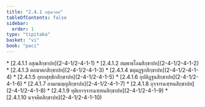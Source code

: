 ```yaml
---
title: "2.4.1 ลสุณวคฺค"
tableOfContents: false
sidebar:
  order: 1
type: "tipitaka"
basket: "vi"
book: "paci"
---
```



<DynamicBreadcrumb />



<TableOfContents book="paci" section="2.4.1">
* [2.4.1.1 ลสุณสิกฺขาปท](2-4-1/2-4-1-1)
* [2.4.1.2 สมฺพาธโลมสิกฺขาปท](2-4-1/2-4-1-2)
* [2.4.1.3 ตลฆาตกสิกฺขาปท](2-4-1/2-4-1-3)
* [2.4.1.4 ชตุมฏฺฐกสิกฺขาปท](2-4-1/2-4-1-4)
* [2.4.1.5 อุทกสุทฺธิกสิกฺขาปท](2-4-1/2-4-1-5)
* [2.4.1.6 อุปติฏฺฐนสิกฺขาปท](2-4-1/2-4-1-6)
* [2.4.1.7 อามกธญฺญสิกฺขาปท](2-4-1/2-4-1-7)
* [2.4.1.8 อุจฺจารฉฑฺฑนสิกฺขาปท](2-4-1/2-4-1-8)
* [2.4.1.9 ทุติเยาจฺจารฉฑฺฑนสิกฺขาปท](2-4-1/2-4-1-9)
* [2.4.1.10 นจฺจคีตสิกฺขาปท](2-4-1/2-4-1-10)
</TableOfContents>